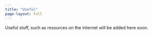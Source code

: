```yaml
---
title: "Useful"
page-layout: full
---
```


Useful stuff, such as resources on the internet will be added here soon.
